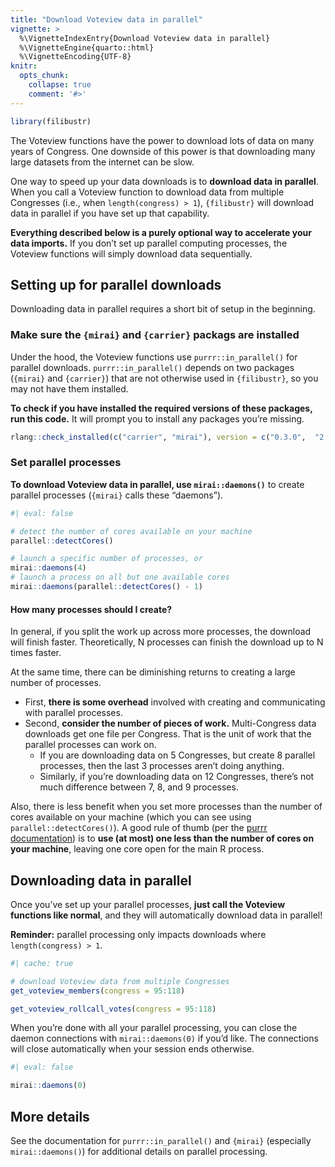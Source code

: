 ```yaml
---
title: "Download Voteview data in parallel"
vignette: >
  %\VignetteIndexEntry{Download Voteview data in parallel}
  %\VignetteEngine{quarto::html}
  %\VignetteEncoding{UTF-8}
knitr:
  opts_chunk:
    collapse: true
    comment: '#>'
---
```


```r
library(filibustr)
```

The Voteview functions have the power to download lots of data on many years of Congress.
One downside of this power is that downloading many large datasets from the internet can be slow.

One way to speed up your data downloads is to **download data in parallel**.
When you call a Voteview function to download data from multiple Congresses (i.e., when `length(congress) > 1`), `{filibustr}` will download data in parallel if you have set up that capability.

**Everything described below is a purely optional way to accelerate your data imports.**
If you don't set up parallel computing processes, the Voteview functions will simply download data sequentially.

## Setting up for parallel downloads
Downloading data in parallel requires a short bit of setup in the beginning.

### Make sure the `{mirai}` and `{carrier}` packags are installed
Under the hood, the Voteview functions use `purrr::in_parallel()` for parallel downloads. 
`purrr::in_parallel()` depends on two packages (`{mirai}` and `{carrier}`) that are not otherwise used in `{filibustr}`, so you may not have them installed.

**To check if you have installed the required versions of these packages, run this code.** It will prompt you to install any packages you're missing.

```r
rlang::check_installed(c("carrier", "mirai"), version = c("0.3.0",  "2.5.1"))
```

### Set parallel processes
**To download Voteview data in parallel, use `mirai::daemons()`** to create
parallel processes (`{mirai}` calls these "daemons").

```r
#| eval: false

# detect the number of cores available on your machine
parallel::detectCores()

# launch a specific number of processes, or
mirai::daemons(4)
# launch a process on all but one available cores
mirai::daemons(parallel::detectCores() - 1)
```

#### How many processes should I create?
In general, if you split the work up across more processes, the download will finish faster. Theoretically, N processes can finish the download up to N times faster.

At the same time, there can be diminishing returns to creating a large number of processes.

* First, **there is some overhead** involved with creating and communicating with parallel processes.
* Second, **consider the number of pieces of work.** Multi-Congress data downloads get one file per Congress. That is the unit of work that the parallel processes can work on.
  * If you are downloading data on 5 Congresses, but create 8 parallel processes, then the last 3 processes aren't doing anything.
  * Similarly, if you're downloading data on 12 Congresses, there's not much difference between 7, 8, and 9 processes.

Also, there is less benefit when you set more processes than the number of cores available on your machine (which you can see using `parallel::detectCores()`).
A good rule of thumb (per the [purrr documentation](https://purrr.tidyverse.org/reference/in_parallel.html#daemons-settings)) is to **use (at most) one less than the number of cores on your machine**, leaving one core open for the main R process.

## Downloading data in parallel
Once you've set up your parallel processes, **just call the Voteview functions like normal**, and they will automatically download data in parallel!

**Reminder:** parallel processing only impacts downloads where `length(congress) > 1`.

```r
#| cache: true

# download Voteview data from multiple Congresses
get_voteview_members(congress = 95:118)

get_voteview_rollcall_votes(congress = 95:118)
```

When you're done with all your parallel processing, you can close the daemon connections with `mirai::daemons(0)` if you'd like.
The connections will close automatically when your session ends otherwise.

```r
#| eval: false

mirai::daemons(0)
```

## More details
See the documentation for `purrr::in_parallel()` and `{mirai}` (especially `mirai::daemons()`) for additional details on parallel processing.
